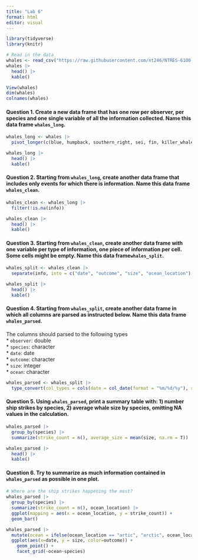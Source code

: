 ```yaml
---
title: "Lab 6"
format: html
editor: visual
---
```


```r
library(tidyverse)
library(knitr)

# Read in the data
whales <- read_csv("https://raw.githubusercontent.com/nt246/NTRES-6100-data-science/main/datasets/whales.csv")
whales |> 
  head() |>
  kable()
```

```r
View(whales)
dim(whales)
colnames(whales)
```

#### **Question 1. Create a new data frame that has one row per observer, per species and one single variable of all the information collected. Name this data frame `whales_long`.**

```r
whales_long <- whales |> 
  pivot_longer(c(blue, humpback, southern_right, sei, fin, killer_whale, bowhead, grey), names_to = "species", values_to = "info")

whales_long |>
  head() |>
  kable()
```

#### **Question 2. Starting from `whales_long`, create another data frame that includes only events for which there is information. Name this data frame `whales_clean`.**

```r
whales_clean <- whales_long |> 
  filter(!is.na(info))

whales_clean |> 
  head() |> 
  kable()
```

#### **Question 3. Starting from `whales_clean`, create another data frame with one variable per type of information, one piece of information per cell. Some cells might be empty. Name this data frame`whales_split`.**

```r
whales_split <- whales_clean |> 
  separate(info, into = c("date", "outcome", "size", "ocean_location"), ",")

whales_split |> 
  head() |> 
  kable()
```

#### **Question 4. Starting from `whales_split`, create another data frame in which all columns are parsed as instructed below. Name this data frame `whales_parsed`.**

The columns should parsed to the following types\
\* `observer`: double\
\* `species`: character\
\* `date`: date\
\* `outcome`: character\
\* `size`: integer\
\* `ocean`: character

```r
whales_parsed <- whales_split |>
  type_convert(col_types = cols(date = col_date(format = "%m/%d/%y"), size = col_integer()))
```

#### **Question 5. Using `whales_parsed`, print a summary table with: 1) number ship strikes by species, 2) average whale size by species, omitting NA values in the calculation.**

```r
whales_parsed |> 
  group_by(species) |> 
  summarize(strike_count = n(), average_size = mean(size, na.rm = T))

whales_parsed |> 
  head() |> 
  kable()
```

#### **Question 6. Try to summarize as much information contained in `whales_parsed` as possible in one plot.**

```r
# Where are the ship strikes happening the most?
whales_parsed |>
  group_by(species) |> 
  summarize(strike_count = n(), ocean_location) |> 
  ggplot(mapping = aes(x = ocean_location, y = strike_count)) +
  geom_bar()
```

```r
whales_parsed |>
  mutate(ocean = ifelse(ocean_location == "artic", "arctic", ocean_location)) |>
  ggplot(aes(x=date, y = size, color=outcome)) +
    geom_point() +
    facet_grid(~ocean~species)
```
